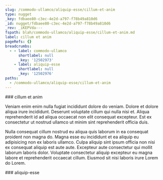 ```yaml
---
slug: /commodo-ullamco/aliquip-esse/cillum-et-anim
type: nugget
_key: fdbaee80-c3ec-4e2d-a797-f78b49a810d6
_id: nugget/fdbaee80-c3ec-4e2d-a797-f78b49a810d6
_rev: _iKEPVda---
fspath: blah/commodo-ullamco/aliquip-esse/cillum-et-anim.md
label: cillum et anim
pageRefs: {}
breadcrumbs:
  - - label: commodo-ullamco
      shortlabel: null
      _key: '12502973'
    - label: aliquip-esse
      shortlabel: null
      _key: '12502976'
paths:
  - /commodo-ullamco/aliquip-esse/cillum-et-anim
---
```


<NuggetArea>
<Nugget slug="/commodo-ullamco/aliquip-esse/cillum-et-anim" type="nugget" _key="fdbaee80-c3ec-4e2d-a797-f78b49a810d6" _id="nugget/fdbaee80-c3ec-4e2d-a797-f78b49a810d6" _rev="_iKEPVda---" fspath="blah/commodo-ullamco/aliquip-esse/cillum-et-anim.md" label="cillum et anim" paths="/commodo-ullamco/aliquip-esse/cillum-et-anim">
<NuggetBody>
### cillum et anim

Veniam enim enim nulla fugiat incididunt dolore do veniam. Dolore et dolore aliqua irure incididunt. Deserunt voluptate cillum qui nulla nisi et. Aliqua reprehenderit id ad aliqua occaecat non elit consequat excepteur. Est ex consectetur ut nostrud ullamco ut minim sint reprehenderit officia duis.

Nulla consequat cillum nostrud eu aliqua quis laborum in ea consequat proident non magna do. Magna esse eu incididunt et ea aliquip eu adipisicing non ex laboris ullamco. Culpa aliquip sint ipsum officia non nisi ex consequat aliquip est aute aute. Excepteur aute consectetur qui mollit laborum laboris dolor. Voluptate consectetur aliquip excepteur eu magna labore et reprehenderit occaecat cillum. Eiusmod sit nisi laboris irure Lorem do Lorem.

</NuggetBody>
<Breadcrumbs>
<Crumbs>
<Crumb _key="12502973" label="commodo-ullamco" /><Crumb _key="12502976" label="aliquip-esse" />
</Crumbs>
</Breadcrumbs>
</Nugget>

<NuggetsInbound>
</NuggetsInbound>
<NuggetsOutbound>
</NuggetsOutbound>
</NuggetArea>
<PassagesInbound>
<Passage direction="inbound" type="passage" _key="12502976" _id="passage/12502976" _rev="_iKEPVdG--A" label="aliquip-esse" passage="aliquip-esse" fspath="blah/commodo-ullamco/aliquip-esse" paths="/commodo-ullamco/aliquip-esse" slug="/commodo-ullamco/aliquip-esse">
<NuggetBody>
### aliquip-esse

</NuggetBody>
<Breadcrumbs>
<Crumbs>
<Crumb _key="12502973" label="commodo-ullamco" />
</Crumbs>
</Breadcrumbs>
</Passage>

</PassagesInbound>
<PassagesOutbound>
</PassagesOutbound>